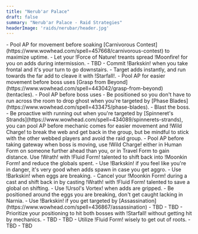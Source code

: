 ```yaml
---
title: "Nerub'ar Palace"
draft: false
summary: "Nerub'ar Palace - Raid Strategies"
headerImage: 'raids/nerubar/header.jpg'
---
```


<BossCard title="Ulgrax the Devourer" id="228713">
- Pool AP for movement before soaking [Carnivorous Contest](https://www.wowhead.com/spell=457668/carnivorous-contest) to maximize uptime.
- Let your !Force of Nature! treants spread !Moonfire! for you on adds during intermission.
- TBD
</BossCard>

<BossCard title="The Bloodbound Horror" image="raids/nerubar/horror.webp">
- Commit !Barkskin! when you take frontal and it's your turn to go downstairs.
- Target adds instantly, and run towards the far add to cleave it with !Starfall!.
- Pool AP for easier movement before boss uses [Grasp from Beyond](https://www.wowhead.com/spell=443042/grasp-from-beyond) (tentacles).
- Pool AP before boss uses 
</BossCard>

<BossCard title="Sikran" id="219853">
- Be positioned so you don't have to run across the room to drop ghost when you're targeted by [Phase Blades](https://www.wowhead.com/spell=433475/phase-blades).
- Blast the boss.
</BossCard>

<BossCard title="Rasha'nan" id="224552">
- Be proactive with running out when you're targeted by [Spinneret's Strands](https://www.wowhead.com/spell=434089/spinnerets-strands), you can pool AP before mechanic comes for easier movement and !Wild Charge! to break the web and get back in the group, but be mindful to stick with the other webbed players and avoid the raid group.
- Pool AP before taking gateway when boss is moving, use !Wild Charge! either in Human Form on someone further ahead than you, or in Travel Form to gain distance. Use !Wrath! with !Fluid Form! talented to shift back into !Moonkin Form! and reduce the globals spent.
- Use !Barkskin! if you feel like you're in danger, it's very good when adds spawn in case you get aggro.
</BossCard>

<BossCard title="Broodtwister Ovi'nax" id="214506">
- Use !Barkskin! when eggs are breaking.
- Cancel your !Moonkin Form! during a cast and shift back in by casting !Wrath! with !Fluid Form! talented to save a global on shifting.
- Use !Ursol's Vortex! when adds are gripped.
- Be positioned around the eggs you are breaking, don't get caught lacking in Narnia.
</BossCard>

<BossCard title="Nexus-Princess Ky'veza" id='228470'>
- Use !Barkskin! if you get targeted by [Assassination](https://www.wowhead.com/spell=436867/assassination)
- TBD 
- TBD
</BossCard>

<BossCard title="Silken Court" id='223779'>
- Prioritize your positioning to hit both bosses with !Starfall! without getting hit by mechanics.
- TBD
- TBD
</BossCard>
 
<BossCard title="Queen Ansurek" id='227323'>
- Utilize !Fluid Form! wisely to get out of roots.
- TBD 
- TBD
</BossCard>
